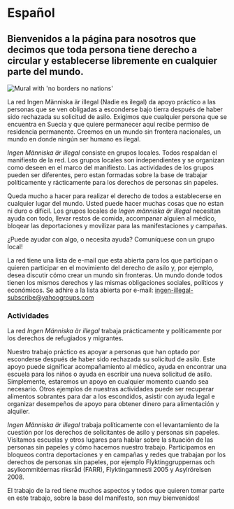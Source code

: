 
# Español

## Bienvenidos a la página para nosotros que decimos que toda persona tiene derecho a circular y establecerse libremente en cualquier parte del mundo.

<Image src={noBorders} alt="Mural with 'no borders no nations'" priority/>

La red Ingen Människa är illegal (Nadie es ilegal) da apoyo práctico a las personas que se ven obligadas a esconderse bajo tierra después de haber sido rechazada su solicitud de asilo. Exigimos que cualquier persona que se encuentra en Suecia y que quiere permanecer aquí recibe permiso de residencia permanente. Creemos en un mundo sin frontera nacionales, un mundo en donde ningún ser humano es ilegal.

_Ingen Människa är illegal_ consiste en grupos locales. Todos respaldan el manifiesto  de la red. Los grupos locales son independientes y se organizan como deseen en el marco del manifiesto. Las actividades de los grupos pueden ser diferentes, pero estan formadas sobre la base de trabajar políticamente y  rácticamente para los derechos de personas sin papeles.

Queda mucho a hacer para realizar el derecho de todos a establecerse en cualquier lugar del mundo. Usted puede hacer muchas cosas que no estan ni duro o difícil. Los grupos locales de _Ingen människa är illegal_ necesitan ayuda con todo, llevar restos de comida, accompanar alguien al médico, bloqear las deportaciones y movilizar para las manifestaciones y campañas.

¿Puede ayudar con algo, o necesita ayuda? Comuníquese con un grupo local!

<Local appearance="transparent"/>

La red tiene una lista de e-mail que esta abierta para los que participan o quieren participar en el movimiento del derecho de asilo y, por ejemplo, desea discutir cómo crear un mundo sin fronteras. Un mundo donde todos tienen los mismos derechos  y las mismas obligaciones sociales, políticos y económicos. Se adhire a la lista abierta por e-mail: [ingen-illegal-subscribe@yahoogroups.com](mailto:ingen-illegal-subscribe@yahoogroups.com)

### Actividades

La red _Ingen Människa är illegal_ trabaja prácticamente y políticamente por los derechos de refugiados y migrantes.

Nuestro trabajo práctico es apoyar a personas que han optado por esconderse después de haber sido rechazada su solicitud de asilo. Este apoyo puede significar acompañamiento al médico, ayuda en encontrar una escuela para los niños o ayuda en escribir una nueva solicitud de asilo. Simplemente, estaremos un apoyo en cualquier momento cuando sea necesario. Otros ejemplos de nuestras actividades puede ser recuperar alimentos sobrantes para dar a los escondidos, asistir con ayuda legal e organizar desempeños de apoyo para obtener dinero para alimentación y alquiler.

_Ingen Människa är illegal_ trabaja políticamente con el levantamiento de la cuestión por los derechos de solicitantes de asilo y personas sin papeles. Visitamos escuelas y otros lugares para hablar sobre la situación de las personas sin papeles y cómo hacemos nuestro trabajo. Participamos en bloqueos contra deportaciones y en campañas y redes que trabajan por los derechos de personas sin papeles, por ejemplo Flyktinggruppernas och asylkommitéernas riksråd (FARR), Flyktingamnesti 2005 y Asylrörelsen 2008.

El trabajo de la red tiene muchos aspectos y todos que quieren tomar parte en este trabajo, sobre la base del manifesto, son muy bienvenidos!
